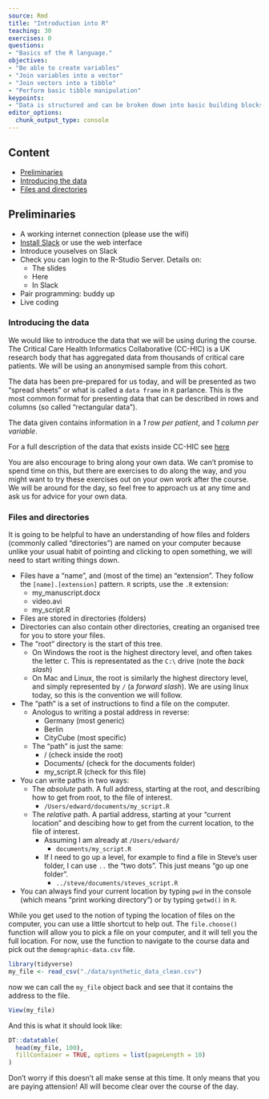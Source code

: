 ```yaml
---
source: Rmd
title: "Introduction into R"
teaching: 30
exercises: 0
questions:
- "Basics of the R language."
objectives:
- "Be able to create variables"
- "Join variables into a vector"
- "Join vectors into a tibble"
- "Perform basic tibble manipulation"
keypoints:
- "Data is structured and can be broken down into basic building blocks"
editor_options: 
  chunk_output_type: console
---
```


## Content

- [Preliminaries](#preliminaries)
- [Introducing the data](#introducing-the-data)
- [Files and directories](#files-and-directories)


## Preliminaries

- A working internet connection (please use the wifi)
- [Install Slack](https://slack.com/intl/en-gb/) or use the web interface
- Introduce youselves on Slack
- Check you can login to the R-Studio Server. Details on:
  - The slides
  - Here
  - In Slack
- Pair programming: buddy up
- Live coding

### Introducing the data

We would like to introduce the data that we will be using during the course. The Critical Care Health Informatics Collaborative (CC-HIC) is a UK research body that has aggregated data from thousands of critical care patients. We will be using an anonymised sample from this cohort.

The data has been pre-prepared for us today, and will be presented as two "spread sheets" or what is called a `data frame` in `R` parlance. This is the most common format for presenting data that can be described in rows and columns (so called "rectangular data").

The data given contains information in a  *1 row per patient*, and *1 column per variable*.

For a full description of the data that exists inside CC-HIC see [here](https://github.com/ropensci/cleanEHR/wiki/Data-set-1.0)

You are also encourage to bring along your own data. We can't promise to spend time on this, but there are exercises to do along the way, and you might want to try these exercises out on your own work after the course. We will be around for the day, so feel free to approach us at any time and ask us for advice for your own data.

### Files and directories

It is going to be helpful to have an understanding of how files and folders (commonly called "directories") are named on your computer because unlike your usual habit of pointing and clicking to open something, we will need to start writing things down.

- Files have a "name", and (most of the time) an "extension". They follow the `[name].[extension]` pattern. `R` scripts, use the `.R` extension:
  - my_manuscript.docx
  - video.avi
  - my_script.R
- Files are stored in directories (folders)
- Directories can also contain other directories, creating an organised tree for you to store your files.
- The "root" directory is the start of this tree.
  - On Windows the root is the highest directory level, and often takes the letter `C`. This is representated as the `C:\` drive (note the *back slash*)
  - On Mac and Linux, the root is similarly the highest directory level, and simply represented by `/` (a *forward slash*). We are using linux today, so this is the convention we will follow.
- The "path" is a set of instructions to find a file on the computer.
  - Anologus to writing a postal address in reverse:
    - Germany (most generic)
    - Berlin
    - CityCube (most specific)
  - The "path" is just the same:
    - / (check inside the root)
    - Documents/ (check for the documents folder)
    - my_script.R (check for this file)
- You can write paths in two ways:
  - The *absolute* path. A full address, starting at the root, and describing how to get from root, to the file of interest.
    -  `/Users/edward/documents/my_script.R`
  - The *relative* path. A partial address, starting at your "current location" and descibing how to get from the current location, to the file of interest.
    - Assuming I am already at `/Users/edward/`
      - `documents/my_script.R`
    - If I need to go up a level, for example to find a file in Steve's user folder, I can use `..` the "two dots". This just means "go up one folder".
      - `../steve/documents/steves_script.R`
- You can always find your current location by typing `pwd` in the console (which means "print working directory") or by typing `getwd()` in `R`.

While you get used to the notion of typing the location of files on the computer, you can use a little shortcut to help out. The `file.choose()` function will allow you to pick a file on your computer, and it will tell you the full location. For now, use the function to navigate to the course data and pick out the `demographic-data.csv` file.

```r
library(tidyverse)
my_file <- read_csv("./data/synthetic_data_clean.csv")
```

now we can call the `my_file` object back and see that it contains the address to the file.

```r
View(my_file)
```

And this is what it should look like:

```r
DT::datatable(
  head(my_file, 100),
  fillContainer = TRUE, options = list(pageLength = 10)
)
```

Don't worry if this doesn't all make sense at this time. It only means that you are paying attension! All will become clear over the course of the day.
